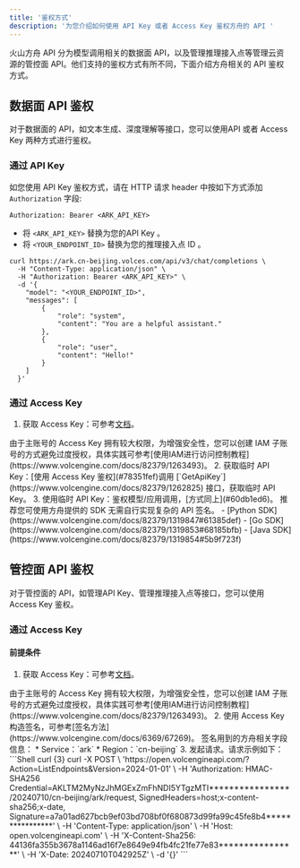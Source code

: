 ```yaml
---
title: '鉴权方式'
description: '为您介绍如何使用 API Key 或者 Access Key 鉴权方舟的 API '
---
```

火山方舟 API 分为模型调用相关的<Tooltip tip="在云计算系统中实现数据的传输、处理与交互的编程接口，它让应用程序能够对数据进行读写、迁移、转换等操作，以保障业务流程里数据的正常流转与使用。">数据面 API</Tooltip>，以及管理推理接入点等管理云资源的<Tooltip tip="管控面 API 主要用于管理云资源，如虚拟机、存储、网络等。云服务提供商通常会提供一系列的管控面 API，让用户可以通过编程的方式自动化地创建、修改、删除和监控云资源。">管控面 API</Tooltip>。他们支持的鉴权方式有所不同，下面介绍方舟相关的 API 鉴权方式。
<span id="0fed4817"></span>
## 数据面 API 鉴权
对于数据面的 API，如文本生成、深度理解等接口，您可以使用API 或者 Access Key 两种方式进行鉴权。
<span id="60db1ed6"></span>
### 通过 API Key
<span id="6011c5a5"></span>
如您使用 API Key 鉴权方式，请在 HTTP 请求 header 中按如下方式添加 `Authorization` 字段:
```Shell
Authorization: Bearer <ARK_API_KEY>
```
<span id="e8bd2618"></span>
<Accordion title="调用示例">
- 将 `<ARK_API_KEY>` 替换为您的API Key 。
- 将 `<YOUR_ENDPOINT_ID>` 替换为您的推理接入点 ID 。
```Shell curl {3}
curl https://ark.cn-beijing.volces.com/api/v3/chat/completions \
  -H "Content-Type: application/json" \
  -H "Authorization: Bearer <ARK_API_KEY>" \
  -d '{
    "model": "<YOUR_ENDPOINT_ID>",
    "messages": [
        {
            "role": "system",
            "content": "You are a helpful assistant."
        },
        {
            "role": "user",
            "content": "Hello!"
        }
    ]
  }'
```
</Accordion>


<span id="21bff83b"></span>
### 通过 Access Key
<span id="3ad1c414"></span>

1. 获取 Access Key：可参考[文档](https://www.volcengine.com/docs/6257/64983)。
<Tip>
由于主账号的 Access Key 拥有较大权限，为增强安全性，您可以创建 IAM 子账号的方式避免过度授权，具体实践可参考[使用IAM进行访问控制教程](https://www.volcengine.com/docs/82379/1263493)。
</Tip>
2. 获取临时 API Key：[使用 Access Key 鉴权](#78351fef)调用 [`GetApiKey`](https://www.volcengine.com/docs/82379/1262825) 接口，获取临时 API Key。
3. 使用临时 API Key：鉴权模型/应用调用，[方式同上](#60db1ed6)。

<Tip>
推荐您可使用方舟提供的 SDK 无需自行实现复杂的 API 签名。
- [Python SDK](https://www.volcengine.com/docs/82379/1319847#61385def)
- [Go SDK](https://www.volcengine.com/docs/82379/1319853#68185bfb)
- [Java SDK](https://www.volcengine.com/docs/82379/1319854#5b9f723f)
</Tip>


<span id="bdd329d5"></span>
## 管控面 API 鉴权
对于管控面的 API，如管理API Key、管理推理接入点等接口，您可以使用 Access Key 鉴权。
<span id="50f355e8"></span>
### 通过 Access Key
<span id="47c0c590"></span>
#### 前提条件
1. 获取 Access Key：可参考[文档](https://www.volcengine.com/docs/6257/64983)。
<Tip>
由于主账号的 Access Key 拥有较大权限，为增强安全性，您可以创建 IAM 子账号的方式避免过度授权，具体实践可参考[使用IAM进行访问控制教程](https://www.volcengine.com/docs/82379/1263493)。
</Tip>
2. 使用 Access Key 构造签名，可参考[签名方法](https://www.volcengine.com/docs/6369/67269)。
<Note>
签名用到的方舟相关字段信息：
* Service：`ark`
* Region：`cn-beijing`
</Note>
3. 发起请求。请求示例如下：
```Shell curl {3}
curl -X POST \
  'https://open.volcengineapi.com/?Action=ListEndpoints&Version=2024-01-01' \
  -H 'Authorization: HMAC-SHA256 Credential=AKLTM2MyNzJhMGExZmFhNDI5YTgzMTI****************/20240710/cn-beijing/ark/request, SignedHeaders=host;x-content-sha256;x-date, Signature=a7a01ad627bcb9ef03bd708bf0f680873d99fa99c45fe8b4****************' \
  -H 'Content-Type: application/json' \
  -H 'Host: open.volcengineapi.com' \
  -H 'X-Content-Sha256: 44136fa355b3678a1146ad16f7e8649e94fb4fc21fe77e83****************' \
  -H 'X-Date: 20240710T042925Z' \
  -d '{}'
```
